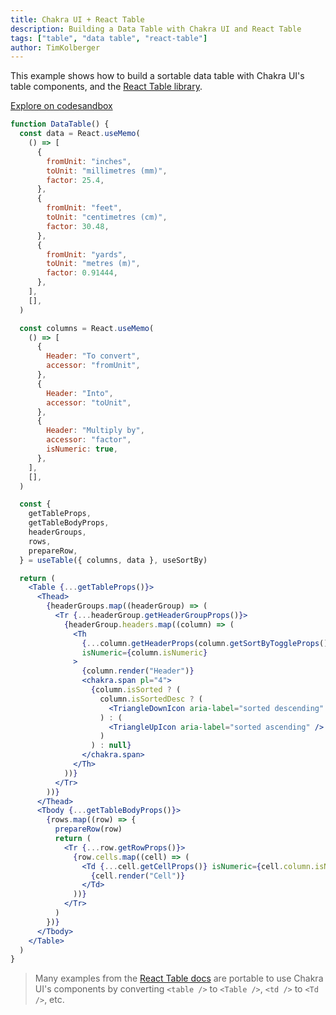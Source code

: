 ```yaml
---
title: Chakra UI + React Table
description: Building a Data Table with Chakra UI and React Table
tags: ["table", "data table", "react-table"]
author: TimKolberger
---
```


This example shows how to build a sortable data table with Chakra UI's table
components, and the [React Table library](https://react-table.tanstack.com/).

[Explore on codesandbox](https://codesandbox.io/s/chakra-ui-data-table-vfivp?file=/src/DataTable.tsx)

```jsx
function DataTable() {
  const data = React.useMemo(
    () => [
      {
        fromUnit: "inches",
        toUnit: "millimetres (mm)",
        factor: 25.4,
      },
      {
        fromUnit: "feet",
        toUnit: "centimetres (cm)",
        factor: 30.48,
      },
      {
        fromUnit: "yards",
        toUnit: "metres (m)",
        factor: 0.91444,
      },
    ],
    [],
  )

  const columns = React.useMemo(
    () => [
      {
        Header: "To convert",
        accessor: "fromUnit",
      },
      {
        Header: "Into",
        accessor: "toUnit",
      },
      {
        Header: "Multiply by",
        accessor: "factor",
        isNumeric: true,
      },
    ],
    [],
  )

  const {
    getTableProps,
    getTableBodyProps,
    headerGroups,
    rows,
    prepareRow,
  } = useTable({ columns, data }, useSortBy)

  return (
    <Table {...getTableProps()}>
      <Thead>
        {headerGroups.map((headerGroup) => (
          <Tr {...headerGroup.getHeaderGroupProps()}>
            {headerGroup.headers.map((column) => (
              <Th
                {...column.getHeaderProps(column.getSortByToggleProps())}
                isNumeric={column.isNumeric}
              >
                {column.render("Header")}
                <chakra.span pl="4">
                  {column.isSorted ? (
                    column.isSortedDesc ? (
                      <TriangleDownIcon aria-label="sorted descending" />
                    ) : (
                      <TriangleUpIcon aria-label="sorted ascending" />
                    )
                  ) : null}
                </chakra.span>
              </Th>
            ))}
          </Tr>
        ))}
      </Thead>
      <Tbody {...getTableBodyProps()}>
        {rows.map((row) => {
          prepareRow(row)
          return (
            <Tr {...row.getRowProps()}>
              {row.cells.map((cell) => (
                <Td {...cell.getCellProps()} isNumeric={cell.column.isNumeric}>
                  {cell.render("Cell")}
                </Td>
              ))}
            </Tr>
          )
        })}
      </Tbody>
    </Table>
  )
}
```

> Many examples from the
> [React Table docs](https://react-table.tanstack.com/docs/examples/basic) are
> portable to use Chakra UI's components by converting `<table />` to
> `<Table />`, `<td />` to `<Td />`, etc.
